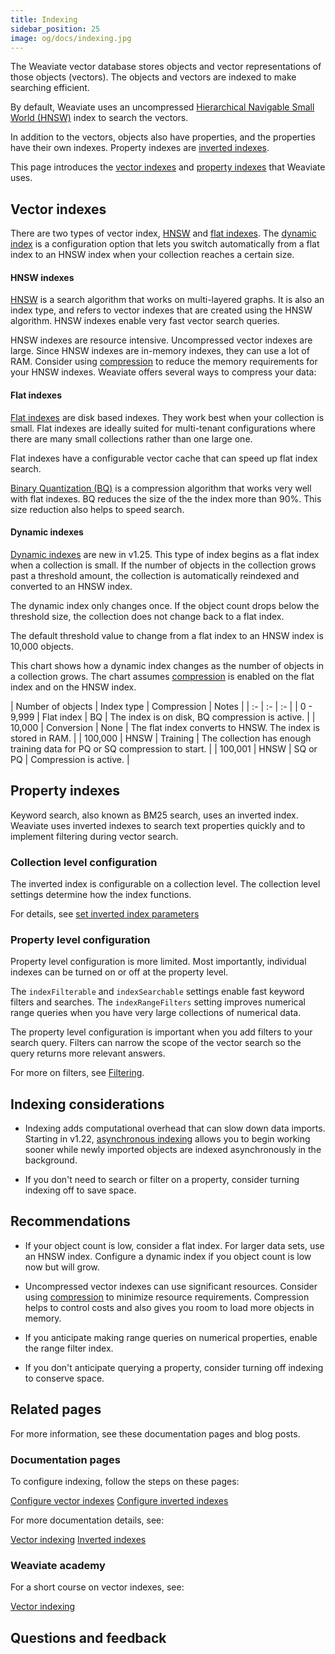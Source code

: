 ```yaml
---
title: Indexing
sidebar_position: 25
image: og/docs/indexing.jpg
---
```


The Weaviate vector database stores objects and vector representations of those objects (vectors). The objects and vectors are indexed to make searching efficient.

By default, Weaviate uses an uncompressed [Hierarchical Navigable Small World (HNSW)](/developers/weaviate/concepts/vector-index#hierarchical-navigable-small-world-hnsw-index) index to search the vectors.

In addition to the vectors, objects also have properties, and the properties have their own indexes. Property indexes are [inverted indexes](/developers/weaviate/more-resources/performance#inverted-index).

This page introduces the [vector indexes](#vector-indexes) and [property indexes](#property-indexes) that Weaviate uses.

## Vector indexes

There are two types of vector index, [HNSW](#hnsw-indexes) and [flat indexes](#flat-indexes). The [dynamic index](#dynamic-indexes) is a configuration option that lets you switch automatically from a flat index to an HNSW index when your collection reaches a certain size.

#### HNSW indexes

[HNSW](/developers/weaviate/concepts/vector-index#hierarchical-navigable-small-world-hnsw-index) is a search algorithm that works on multi-layered graphs. It is also an index type, and refers to vector indexes that are created using the HNSW algorithm. HNSW indexes enable very fast vector search queries.

HNSW indexes are resource intensive. Uncompressed vector indexes are large. Since HNSW indexes are in-memory indexes, they can use a lot of RAM. Consider using [compression](/developers/weaviate/starter-guides/compression) to reduce the memory requirements for your HNSW indexes. Weaviate offers several ways to compress your data:


<CompressionAlgorithm />

#### Flat indexes

[Flat indexes](/developers/weaviate/concepts/vector-index#flat-index) are disk based indexes. They work best when your collection is small. Flat indexes are ideally suited for multi-tenant configurations where there are many small collections rather than one large one.

Flat indexes have a configurable vector cache that can speed up flat index search.

[Binary Quantization (BQ)](/developers/weaviate/configuration/compression/bq-compression) is a compression algorithm that works very well with flat indexes. BQ reduces the size of the the index more than 90%. This size reduction also helps to speed search.

#### Dynamic indexes

[Dynamic indexes](/developers/weaviate/concepts/vector-index#dynamic-index) are new in v1.25. This type of index begins as a flat index when a collection is small. If the number of objects in the collection grows past a threshold amount, the collection is automatically reindexed and converted to an HNSW index.

The dynamic index only changes once. If the object count drops below the threshold size, the collection does not change back to a flat index.

The default threshold value to change from a flat index to an HNSW index is 10,000 objects.

This chart shows how a dynamic index changes as the number of objects in a collection grows. The chart assumes [compression](/developers/weaviate/starter-guides/compression) is enabled on the flat index and on the HNSW index.

| Number of objects | Index type | Compression | Notes |
| :- | :- | :- |
| 0 - 9,999 | Flat index | BQ | The index is on disk, BQ compression is active. |
| 10,000 | Conversion | None | The flat index converts to HNSW. The index is stored in RAM. |
| 100,000 | HNSW | Training | The collection has enough training data for PQ or SQ compression to start. |
| 100,001 | HNSW | SQ or PQ | Compression is active. |

## Property indexes

Keyword search, also known as BM25 search, uses an inverted index. Weaviate uses inverted indexes to search text properties quickly and to implement filtering during vector search.

### Collection level configuration

The inverted index is configurable on a collection level. The collection level settings determine how the index functions.

For details, see [set inverted index parameters](/developers/weaviate/manage-data/collections#set-inverted-index-parameters)

### Property level configuration

Property level configuration is more limited. Most importantly, individual indexes can be turned on or off at the property level.

The `indexFilterable` and `indexSearchable` settings enable fast keyword filters and searches. The `indexRangeFilters` setting improves numerical range queries when you have very large collections of numerical data.

The property level configuration is important when you add filters to your search query. Filters can narrow the scope of the vector search so the query returns more relevant answers.

For more on filters, see [Filtering](/developers/weaviate/concepts/prefiltering#indexfilterable-for-text-properties).

## Indexing considerations

- Indexing adds computational overhead that can slow down data imports. Starting in v1.22, [asynchronous indexing](/developers/weaviate/config-refs/schema/vector-index#asynchronous-indexing) allows you to begin working sooner while newly imported objects are indexed asynchronously in the background.

- If you don't need to search or filter on a property, consider turning indexing off to save space.

## Recommendations

- If your object count is low, consider a flat index. For larger data sets, use an HNSW index. Configure a dynamic index if you object count is low now but will grow.

- Uncompressed vector indexes can use significant resources. Consider using [compression](/developers/weaviate/starter-guides/compression) to minimize resource requirements. Compression helps to control costs and also gives you room to load more objects in memory.

- If you anticipate making range queries on numerical properties, enable the range filter index.

- If you don't anticipate querying a property, consider turning off indexing to conserve space.

## Related pages

For more information, see these documentation pages and blog posts.

### Documentation pages

To configure indexing, follow the steps on these pages:

[Configure vector indexes](/developers/weaviate/config-refs/schema/vector-index)
[Configure inverted indexes](/developers/weaviate/manage-data/collections#set-inverted-index-parameters)

For more documentation details, see:

[Vector indexing](/developers/weaviate/concepts/vector-index)
[Inverted indexes](/developers/weaviate/concepts/indexing)

### Weaviate academy

For a short course on vector indexes, see:

[Vector indexing](/developers/academy/py/vector_index)

## Questions and feedback


<DocsFeedback/>